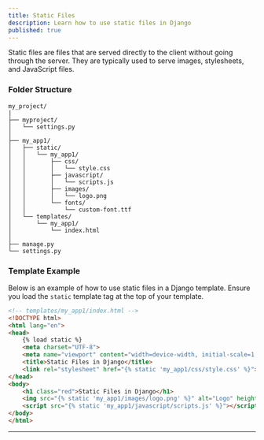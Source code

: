 ```yaml
---
title: Static Files
description: Learn how to use static files in Django
published: true
---
```


Static files are files that are served directly to the client without going through the server. They are typically used to serve images, stylesheets, and JavaScript files.

### Folder Structure

```plaintext
my_project/
|
├── myproject/
│   └── settings.py
│
├── my_app1/
│   ├── static/
│   │   └── my_app1/
│   │       ├── css/
│   │       │   └── style.css
│   │       ├── javascript/
│   │       │   └── scripts.js
│   │       ├── images/
│   │       │   └── logo.png
│   │       └── fonts/
│   │           └── custom-font.ttf
│   └── templates/
│       └── my_app1/
│           └── index.html
│
├── manage.py
└── settings.py
```

### Template Example

Below is an example of how to use static files in a Django template. Ensure you load the `static` template tag at the top of your template.

```html
<!-- templates/my_app1/index.html -->
<!DOCTYPE html>
<html lang="en">
<head>
    {% load static %}
    <meta charset="UTF-8">
    <meta name="viewport" content="width=device-width, initial-scale=1.0">
    <title>Static Files in Django</title>
    <link rel="stylesheet" href="{% static 'my_app1/css/style.css' %}">
</head>
<body>
    <h1 class="red">Static Files in Django</h1>
    <img src="{% static 'my_app1/images/logo.png' %}" alt="Logo" height="200">
    <script src="{% static 'my_app1/javascript/scripts.js' %}"></script>
</body>
</html>
```
---